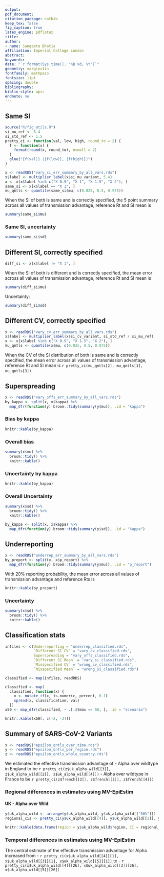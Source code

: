 ```yaml
---
output: 
pdf_document:
citation_package: natbib
keep_tex: false
fig_caption: true
latex_engine: pdflatex
title: 
author:
- name: Sangeeta Bhatia
affiliation: Imperial College London
abstract: 
keywords: 
date: "`r format(Sys.time(), '%B %d, %Y')`"
geometry: margin=1in
fontfamily: mathpazo
fontsize: 11pt
spacing: double
bibliography: 
biblio-style: apsr
endnote: no
---
```


## Same SI

```r
source("R/fig_utils.R")
si_mu_ref <- 5.4
si_std_ref <- 1.5
pretty_ci <- function(val, low, high, round_to = 2) {
  f <- function(x) {
    format(round(x, round_to), nsmall = 2)
  }
  glue("{f(val)} ({f(low)}, {f(high)})")
}

x <- readRDS("vary_si_err_summary_by_all_vars.rds")
x$label <- multiplier_label(x$si_mu_variant, 5.4)
x <- x[x$label %in% c("X 0.5", "X 1", "X 1.5", "X 2"), ]
same_si <- x[x$label == "X 1", ]
mu_qntls <- quantile(same_si$mu, c(0.025, 0.5, 0.975))
```
When the SI of both is same and is correctly specified, the 5 point
summary across all values of transmission advantage, reference Rt and SI mean
is 

```r
summary(same_si$mu)
```

### Same SI, uncertainty

```r
summary(same_si$sd)
```

## Different SI, correctly specified

```r
diff_si <- x[x$label != "X 1", ]

```
When the SI of both is different and is correctly specified, the mean error
across all values of transmission advantage, reference Rt and SI mean
is 

```r
summary(diff_si$mu)
```
Uncertainty:

```r
summary(diff_si$sd)
```

## Different CV, correctly specified

```r
x <- readRDS("vary_cv_err_summary_by_all_vars.rds")
x$label <- multiplier_label(x$si_cv_variant, si_std_ref / si_mu_ref)
x <- x[x$label %in% c("X 0.5", "X 1.5", "X 2"), ]
mu_qntls <- quantile(x$mu, c(0.025, 0.5, 0.975))
```
When the CV of the SI distribution of both is same and is correctly specified, the mean error
across all values of transmission advantage, reference Rt and SI mean
is `r pretty_ci(mu_qntls[2], mu_qntls[1], mu_qntls[3])`.


## Superspreading

```r
x <- readRDS("vary_offs_err_summary_by_all_vars.rds")
by_kappa <- split(x, x$kappa) %>%
  map_dfr(function(y) broom::tidy(summary(y$mu)), .id = "kappa")
```
### Bias by kappa

```r
knitr::kable(by_kappa)
```

### Overall bias

```r

summary(x$mu) %>%
  broom::tidy() %>%
  knitr::kable()

```
### Uncertainty by kappa


```r
knitr::kable(by_kappa)
```
### Overall Uncertainty 

```r

summary(x$sd) %>%
  broom::tidy() %>%
  knitr::kable()

```


```r
by_kappa <- split(x, x$kappa) %>%
  map_dfr(function(y) broom::tidy(summary(y$sd)), .id = "kappa")
```


## Underreporting

```r
x <- readRDS("underrep_err_summary_by_all_vars.rds")
by_preport <- split(x, x$p_report) %>%
  map_dfr(function(y) broom::tidy(summary(y$mu)), .id = "p_report")

```
With 20% reporting probability, the mean error
across all values of transmission advantage and reference Rts
is 

```r
knitr::kable(by_preport)
```

### Uncertainty 

```r
summary(x$sd) %>%
  broom::tidy() %>%
  knitr::kable()

```
## Classification stats

```r
infiles <- c(Underreporting = "underrep_classified.rds",
             `Different SI CV` = "vary_cv_classified.rds",
             Superspreading = "vary_offs_classified.rds", 
             `Different SI Mean` = "vary_si_classified.rds",
             `Misspecified CV` = "wrong_cv_classified.rds",
             `Misspecified Mean` = "wrong_si_classified.rds")

classified <- map(infiles, readRDS)

classified <- map(
  classified, function(x) {
    x <- mutate_if(x, is.numeric, percent, 0.1)
    spread(x, classification, val)
  })
x50 <- map_dfr(classified, ~ .[.$tmax == 50, ], .id = "scenario")
```

```r
knitr::kable(x50[, c(-2, -3)])
```

## Summary of SARS-CoV-2 Variants

```r
x <- readRDS("epsilon_qntls_over_time.rds")
y <- readRDS("epsilon_qntls_per_region.rds")
z <- readRDS("epsilon_qntls_whole_country.rds")
```

We estimated the effective transmission advantage of 
- Alpha over wildtype in England to be 
`r pretty_ci(z$uk_alpha_wild[[3]], z$uk_alpha_wild[[2]], z$uk_alpha_wild[[4]])`
- Alpha over wildtype in France to be 
`r pretty_ci(z$french[[3]], z$french[[2]], z$french[[4]])`


### Regional differences in estimates using MV-EpiEstim

#### UK - Alpha over Wild

```r
y$uk_alpha_wild <- arrange(y$uk_alpha_wild, y$uk_alpha_wild[["50%"]])
regional_cis <- pretty_ci(y$uk_alpha_wild[[4]], y$uk_alpha_wild[[3]], y$uk_alpha_wild[[5]])
```


```r
knitr::kable(data.frame(region = y$uk_alpha_wild$region, CI = regional_cis))
```

### Temporal differences in estimates using MV-EpiEstim

The central estimate of the effective transmission advantage for Alpha
increased from 
- `r pretty_ci(x$uk_alpha_wild[[4]][1], x$uk_alpha_wild[[3]][1], x$uk_alpha_wild[[5]][1])` to
- `r pretty_ci(x$uk_alpha_wild[[4]][26], x$uk_alpha_wild[[3]][26], x$uk_alpha_wild[[5]][26])`
